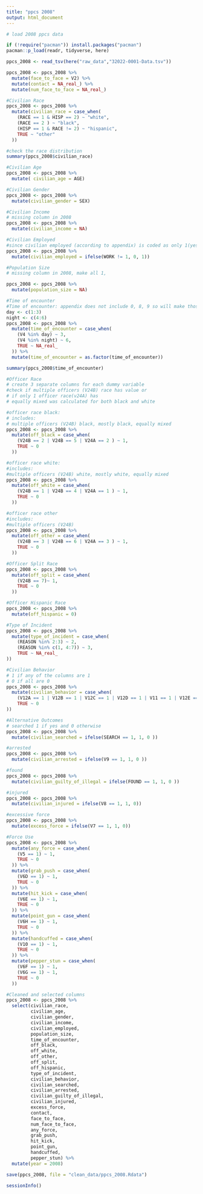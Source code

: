 ```yaml
---
title: "ppcs 2008"
output: html_document
---
```


```r
# load 2008 ppcs data

if (!require("pacman")) install.packages("pacman")
pacman::p_load(readr, tidyverse, here)
```

```r
ppcs_2008 <- read_tsv(here("raw_data","32022-0001-Data.tsv"))

```

```r
ppcs_2008 <- ppcs_2008 %>%
  mutate(face_to_face = V2) %>%
  mutate(contact = NA_real_) %>%
  mutate(num_face_to_face = NA_real_)
```

```r
#Civilian Race
ppcs_2008 <- ppcs_2008 %>% 
  mutate(civilian_race = case_when(
    (RACE == 1 & HISP == 2) ~ "white",
    (RACE == 2 ) ~ "black",
    (HISP == 1 & RACE != 2) ~ "hispanic",
    TRUE ~ "other"
  ))

#check the race distribution
summary(ppcs_2008$civilian_race)
```

```r
#Civilian Age
ppcs_2008 <- ppcs_2008 %>%
  mutate( civilian_age = AGE)
```

```r
#Civilian Gender
ppcs_2008 <- ppcs_2008 %>%
  mutate(civilian_gender = SEX)
```

```r
#Civilian Income
# missing column in 2008
ppcs_2008 <- ppcs_2008 %>%
  mutate(civilian_income = NA)
```

```r
#Civilian Employed
#since civilian employed (according to appendix) is coded as only 1(yes) or 0(otherwise),
ppcs_2008 <- ppcs_2008 %>%
  mutate(civilian_employed = ifelse(WORK != 1, 0, 1))
```

```r
#Population Size
# missing column in 2008, make all 1,

ppcs_2008 <- ppcs_2008 %>%
  mutate(population_size = NA)
```

```r
#Time of encounter
#Time of encounter: appendix does not include 0, 8, 9 so will make those NA
day <- c(1:3)
night <- c(4:6)
ppcs_2008 <- ppcs_2008 %>% 
  mutate(time_of_encounter = case_when(
    (V4 %in% day) ~ 3,
    (V4 %in% night) ~ 6,
    TRUE ~ NA_real_
  )) %>%
  mutate(time_of_encounter = as.factor(time_of_encounter))

summary(ppcs_2008$time_of_encounter)
```

```r
#Officer Race
# create 3 separate columns for each dummy variable
#check if multiple officers (V24B) race has value or
# if only 1 officer race(v24A) has
# equally mixed was calculated for both black and white

#officer race black:
# includes:
# multiple officers (V24B) black, mostly black, equally mixed
ppcs_2008 <- ppcs_2008 %>%
  mutate(off_black = case_when(
    (V24B == 2 | V24B == 5 | V24A == 2 ) ~ 1,
    TRUE ~ 0
  ))

#officer race white:
#includes:
#multiple officers (V24B) white, mostly white, equally mixed
ppcs_2008 <- ppcs_2008 %>%
  mutate(off_white = case_when(
    (V24B == 1 | V24B == 4 | V24A == 1 ) ~ 1,
    TRUE ~ 0
  ))

#officer race other
#includes:
#multiple officers (V24B) 
ppcs_2008 <- ppcs_2008 %>%
  mutate(off_other = case_when(
    (V24B == 3 | V24B == 6 | V24A == 3 ) ~ 1,
    TRUE ~ 0
  ))
```

```r
#Officer Split Race
ppcs_2008 <- ppcs_2008 %>%
  mutate(off_split = case_when(
    (V24B == 7)~ 1,
    TRUE ~ 0
  ))
```

```r
#Officer Hispanic Race
ppcs_2008 <- ppcs_2008 %>%
  mutate(off_hispanic = 0)

```

```r
#Type of Incident
ppcs_2008 <- ppcs_2008 %>%
  mutate(type_of_incident = case_when(
    (REASON %in% 2:3) ~ 2,
    (REASON %in% c(1, 4:7)) ~ 3,
    TRUE ~ NA_real_
))

```

```r
#Civilian Behavior
# 1 if any of the columns are 1
# 0 if all are 0
ppcs_2008 <- ppcs_2008 %>%
  mutate(civilian_behavior = case_when(
    (V12A == 1 | V12B == 1 | V12C == 1 | V12D == 1 | V11 == 1 | V12E == 1) ~ 1,
    TRUE ~ 0
))

```

```r
#Alternative Outcomes
# searched 1 if yes and 0 otherwise
ppcs_2008 <- ppcs_2008 %>% 
  mutate(civilian_searched = ifelse(SEARCH == 1, 1, 0 ))

#arrested
ppcs_2008 <- ppcs_2008 %>% 
  mutate(civilian_arrested = ifelse(V9 == 1, 1, 0 ))

#found 
ppcs_2008 <- ppcs_2008 %>%
  mutate(civilian_guilty_of_illegal = ifelse(FOUND == 1, 1, 0 ))

#injured
ppcs_2008 <- ppcs_2008 %>%
  mutate(civilian_injured = ifelse(V8 == 1, 1, 0))

#excessive force
ppcs_2008 <- ppcs_2008 %>%
  mutate(excess_force = ifelse(V7 == 1, 1, 0))

```

```r
#Force Use
ppcs_2008 <- ppcs_2008 %>%
  mutate(any_force = case_when(
    (V5 == 1) ~ 1,
    TRUE ~ 0
  )) %>%
  mutate(grab_push = case_when(
    (V6D == 1) ~ 1,
    TRUE ~ 0
  )) %>%
  mutate(hit_kick = case_when(
    (V6E == 1) ~ 1,
    TRUE ~ 0
  )) %>%
  mutate(point_gun = case_when(
    (V6H == 1) ~ 1,
    TRUE ~ 0
  )) %>%
  mutate(handcuffed = case_when(
    (V10 == 1) ~ 1,
    TRUE ~ 0
  )) %>%
  mutate(pepper_stun = case_when(
    (V6F == 1) ~ 1,
    (V6G == 1) ~ 1,
    TRUE ~ 0
  ))

```

```r
#Cleaned and selected columns
ppcs_2008 <- ppcs_2008 %>%
  select(civilian_race, 
         civilian_age, 
         civilian_gender, 
         civilian_income, 
         civilian_employed, 
         population_size, 
         time_of_encounter, 
         off_black, 
         off_white, 
         off_other, 
         off_split, 
         off_hispanic, 
         type_of_incident, 
         civilian_behavior, 
         civilian_searched, 
         civilian_arrested, 
         civilian_guilty_of_illegal, 
         civilian_injured, 
         excess_force, 
         contact, 
         face_to_face, 
         num_face_to_face, 
         any_force,
         grab_push, 
         hit_kick,
         point_gun,
         handcuffed,
         pepper_stun) %>%
  mutate(year = 2008)

save(ppcs_2008, file = "clean_data/ppcs_2008.Rdata")
```

```r
sessionInfo()
```

